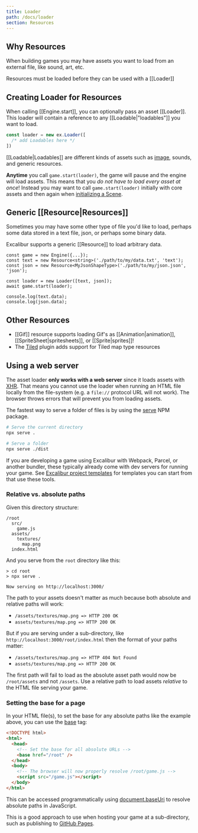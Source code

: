 ```yaml
---
title: Loader
path: /docs/loader
section: Resources
---
```


## Why Resources

When building games you may have assets you want to load from an external file, like sound, art, etc.

Resources must be loaded before they can be used with a [[Loader]]

## Creating Loader for Resources

When calling [[Engine.start]], you can optionally pass an asset [[Loader]]. This loader will contain a reference to any [[Loadable|"loadables"]] you want to load.

```ts
const loader = new ex.Loader([
  /* add Loadables here */
])
```

[[Loadable|Loadables]] are different kinds of assets such as [image](/doc/imagesource), sounds, and generic resources.

<Note>

**Anytime** you call `game.start(loader)`, the game will pause and the engine will load assets. This means that you _do not have to load every asset at once_! Instead you may want to call `game.start(loader)` initially with core assets and then again when [initializing a Scene](/docs/scenes#initialization).

</Note>

## Generic [[Resource|Resources]]

Sometimes you may have some other type of file you'd like to load, perhaps some data stored in a text file, json, or perhaps some binary data.

Excalibur supports a generic [[Resource]] to load arbitrary data.

```
const game = new Engine({...});
const text = new Resource<string>('./path/to/my/data.txt', 'text');
const json = new Resource<MyJsonShapeType>('./path/to/my/json.json', 'json');

const loader = new Loader([text, json]);
await game.start(loader);

console.log(text.data);
console.log(json.data);
```

## Other Resources

- [[Gif]] resource supports loading Gif's as [[Animation|animation]], [[SpriteSheet|spritesheets]], or [[Sprite|sprites]]!
- The [Tiled](https://github.com/excaliburjs/excalibur-tiled) plugin adds support for Tiled map type resources

## Using a web server

The asset loader **only works with a web server** since it loads assets with [XHR](https://developer.mozilla.org/en-US/docs/Web/API/XMLHttpRequest). That means you cannot use the loader when running an HTML file locally from the file-system (e.g. a `file://` protocol URL will not work). The browser throws errors that will prevent you from loading assets.

The fastest way to serve a folder of files is by using the [serve](https://npmjs.org/package/serve) NPM package.

```bash
# Serve the current directory
npx serve .

# Serve a folder
npx serve ./dist
```

If you are developing a game using Excalibur with Webpack, Parcel, or another bundler, these typically already come with dev servers for running your game. See [Excalibur project templates](/docs/installation#example-project-templates) for templates you can start from that use these tools.

### Relative vs. absolute paths

Given this directory structure:

```
/root
  src/
    game.js
  assets/
    textures/
      map.png
  index.html
```

And you serve from the `root` directory like this:

```
> cd root
> npx serve .

Now serving on http://localhost:3000/
```

The path to your assets doesn't matter as much because both absolute and relative paths will work:

- `/assets/textures/map.png => HTTP 200 OK`
- `assets/textures/map.png => HTTP 200 OK`

But if you are serving under a sub-directory, like `http://localhost:3000/root/index.html` then the format of your paths matter:

- `/assets/textures/map.png => HTTP 404 Not Found`
- `assets/textures/map.png => HTTP 200 OK`

The first path will fail to load as the absolute asset path would now be `/root/assets` and not `/assets`. Use a relative path to load assets _relative_ to the HTML file serving your game.

### Setting the base for a page

In your HTML file(s), to set the base for any absolute paths like the example above, you can use the [base](https://developer.mozilla.org/en-US/docs/Web/HTML/Element/base) tag:

```html
<!DOCTYPE html>
<html>
  <head>
    <!-- Set the base for all absolute URLs -->
    <base href="/root" />
  </head>
  <body>
    <!-- The browser will now properly resolve /root/game.js -->
    <script src="/game.js"></script>
  </body>
</html>
```

This can be accessed programmatically using [document.baseUri](https://developer.mozilla.org/en-US/docs/Web/API/Node/baseURI) to resolve absolute paths in JavaScript.

This is a good approach to use when hosting your game at a sub-directory, such as publishing to [GitHub Pages](https://pages.github.com/).

